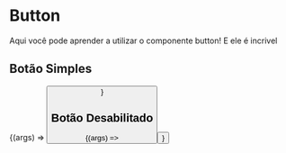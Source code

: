 

<Meta title="Components/Commons/Button" component={Button} />

# Button 

Aqui você pode aprender a utilizar o componente button! E ele é incrivel

<ArgsTable of={Button} />

## Botão Simples

<Canvas>
  <Story
    name="Botão Simples"
    args={{ children: 'Botão Simples' }}
  >
    {(args) => <Button {...args} />}
  </Story>
</Canvas>

## Botão Desabilitado

<Canvas>
  <Story
    name="Botão Desabilitado"
    args={{ children: 'Botão Simples', disabled: true }}
  >
    {(args) => <Button {...args} />}
  </Story>
</Canvas>

